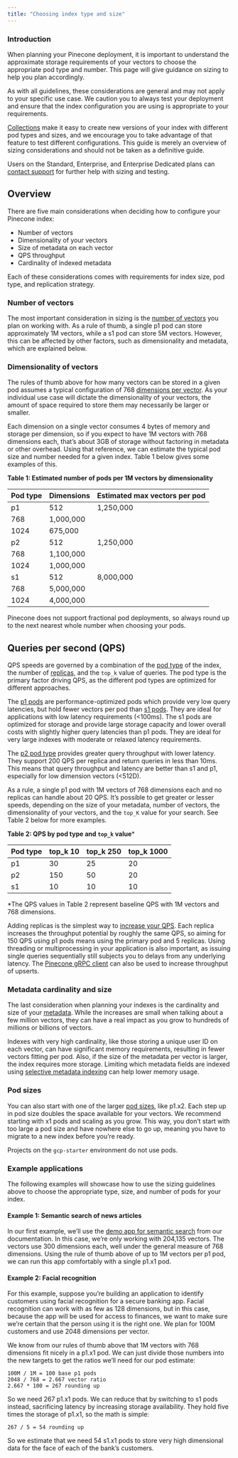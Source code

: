 ```yaml
---
title: "Choosing index type and size"
---
```


### Introduction

When planning your Pinecone deployment, it is important to understand the approximate storage requirements of your vectors to choose the appropriate pod type and number. This page will give guidance on sizing to help you plan accordingly.

As with all guidelines, these considerations are general and may not apply to your specific use case. We caution you to always test your deployment and ensure that the index configuration you are using is appropriate to your requirements.

[Collections](/docs/collections/) make it easy to create new versions of your index with different pod types and sizes, and we encourage you to take advantage of that feature to test different configurations. This guide is merely an overview of sizing considerations and should not be taken as a definitive guide. 

Users on the Standard, Enterprise, and Enterprise Dedicated plans can [contact support](https://support.pinecone.io) for further help with sizing and testing.

## Overview

There are five main considerations when deciding how to configure your Pinecone index:

* Number of vectors
* Dimensionality of your vectors
* Size of metadata on each vector
* QPS throughput
* Cardinality of indexed metadata

Each of these considerations comes with requirements for index size, pod type, and replication strategy. 

### Number of vectors

The most important consideration in sizing is the [number of vectors](/docs/insert-data/) you plan on working with. As a rule of thumb, a single p1 pod can store approximately 1M vectors, while a s1 pod can store 5M vectors. However, this can be affected by other factors, such as dimensionality and metadata, which are explained below. 

### Dimensionality of vectors

The rules of thumb above for how many vectors can be stored in a given pod assumes a typical configuration of 768 [dimensions per vector](/docs/manage-indexes/#creating-an-index). As your individual use case will dictate the dimensionality of your vectors, the amount of space required to store them may necessarily be larger or smaller. 

Each dimension on a single vector consumes 4 bytes of memory and storage per dimension, so if you expect to have 1M vectors with 768 dimensions each, that’s about 3GB of storage without factoring in metadata or other overhead. Using that reference, we can estimate the typical pod size and number needed for a given index. Table 1 below gives some examples of this.

**Table 1: Estimated number of pods per 1M vectors by dimensionality**

| Pod type | Dimensions | Estimated max vectors per pod |
| -------- | ---------- | ----------------------------- |
| p1       | 512        | 1,250,000                     |
| 768      | 1,000,000  |                               |
| 1024     | 675,000    |                               |
| p2       | 512        | 1,250,000                     |
| 768      | 1,100,000  |                               |
| 1024     | 1,000,000  |                               |
| s1       | 512        | 8,000,000                     |
| 768      | 5,000,000  |                               |
| 1024     | 4,000,000  |                               |

Pinecone does not support fractional pod deployments, so always round up to the next nearest whole number when choosing your pods. 

## Queries per second (QPS)

QPS speeds are governed by a combination of the [pod type](https://www.pinecone.io/docs/indexes/#pods-pod-types-and-pod-sizes) of the index, the number of [replicas](/docs/manage-indexes/#replicas), and the `top_k` value of queries. The pod type is the primary factor driving QPS, as the different pod types are optimized for different approaches.

The [p1 pods](/docs/indexes/#p1-pods) are performance-optimized pods which provide very low query latencies, but hold fewer vectors per pod than [s1 pods](/docs/indexes/#s1-pods). They are ideal for applications with low latency requirements (\<100ms). The s1 pods are optimized for storage and provide large storage capacity and lower overall costs with slightly higher query latencies than p1 pods. They are ideal for very large indexes with moderate or relaxed latency requirements. 

The [p2 pod type](/docs/indexes/#p2-pods) provides greater query throughput with lower latency. They support 200 QPS per replica and return queries in less than 10ms. This means that query throughput and latency are better than s1 and p1, especially for low dimension vectors (\<512D).

As a rule, a single p1 pod with 1M vectors of 768 dimensions each and no replicas can handle about 20 QPS. It’s possible to get greater or lesser speeds, depending on the size of your metadata, number of vectors, the dimensionality of your vectors, and the `top_K` value for your search. See Table 2 below for more examples.

**Table 2: QPS by pod type and `top_k` value**\*

| Pod type | top\_k 10 | top\_k 250 | top\_k 1000 |
| -------- | --------- | ---------- | ----------- |
| p1       | 30        | 25         | 20          |
| p2       | 150       | 50         | 20          |
| s1       | 10        | 10         | 10          |

\*The QPS values in Table 2 represent baseline QPS with 1M vectors and 768 dimensions.

Adding replicas is the simplest way to [increase your QPS](/docs/performance-tuning/#how-to-increase-throughput). Each replica increases the throughput potential by roughly the same QPS, so aiming for 150 QPS using p1 pods means using the primary pod and 5 replicas. Using threading or multiprocessing in your application is also important, as issuing single queries sequentially still subjects you to delays from any underlying latency. The [Pinecone gRPC client](/docs/performance-tuning/#using-the-grpc-client-to-get-higher-upsert-speeds) can also be used to increase throughput of upserts.

### Metadata cardinality and size

The last consideration when planning your indexes is the cardinality and size of your [metadata](/docs/insert-data/#inserting-vectors-with-metadata). While the increases are small when talking about a few million vectors, they can have a real impact as you grow to hundreds of millions or billions of vectors. 

Indexes with very high cardinality, like those storing a unique user ID on each vector, can have significant memory requirements, resulting in fewer vectors fitting per pod. Also, if the size of the metadata per vector is larger, the index requires more storage. Limiting which metadata fields are indexed using [selective metadata indexing](/docs/manage-indexes/#selective-metadata-indexing) can help lower memory usage.

### Pod sizes

You can also start with one of the larger [pod sizes](/docs/indexes/#pod-size-and-performance), like p1.x2\. Each step up in pod size doubles the space available for your vectors. We recommend starting with x1 pods and scaling as you grow. This way, you don’t start with too large a pod size and have nowhere else to go up, meaning you have to migrate to a new index before you’re ready.

Projects on the `gcp-starter` environment do not use pods.

### Example applications

The following examples will showcase how to use the sizing guidelines above to choose the appropriate type, size, and number of pods for your index. 

#### Example 1: Semantic search of news articles

In our first example, we’ll use the [demo app for semantic search](semantic-text-search) from our documentation. In this case, we’re only working with 204,135 vectors. The vectors use 300 dimensions each, well under the general measure of 768 dimensions. Using the rule of thumb above of up to 1M vectors per p1 pod, we can run this app comfortably with a single p1.x1 pod. 

#### Example 2: Facial recognition

For this example, suppose you’re building an application to identify customers using facial recognition for a secure banking app. Facial recognition can work with as few as 128 dimensions, but in this case, because the app will be used for access to finances, we want to make sure we’re certain that the person using it is the right one. We plan for 100M customers and use 2048 dimensions per vector.

We know from our rules of thumb above that 1M vectors with 768 dimensions fit nicely in a p1.x1 pod. We can just divide those numbers into the new targets to get the ratios we’ll need for our pod estimate:

```
100M / 1M = 100 base p1 pods
2048 / 768 = 2.667 vector ratio
2.667 * 100 = 267 rounding up
```

So we need 267 p1.x1 pods. We can reduce that by switching to s1 pods instead, sacrificing latency by increasing storage availability. They hold five times the storage of p1.x1, so the math is simple:

```
267 / 5 = 54 rounding up
```

So we estimate that we need 54 s1.x1 pods to store very high dimensional data for the face of each of the bank’s customers.